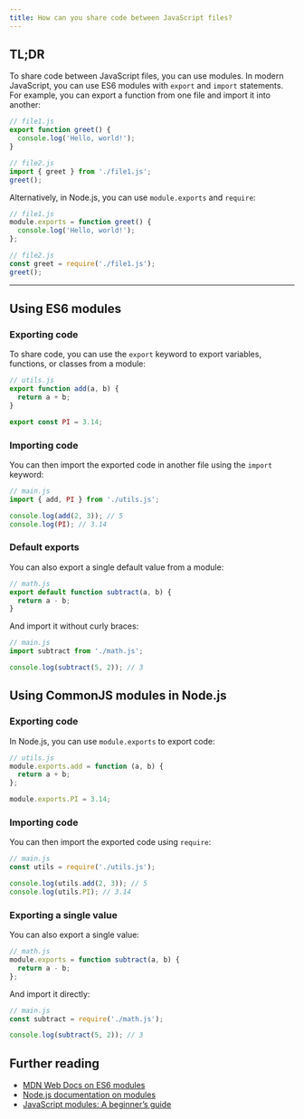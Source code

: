 ```yaml
---
title: How can you share code between JavaScript files?
---
```


## TL;DR

To share code between JavaScript files, you can use modules. In modern JavaScript, you can use ES6 modules with `export` and `import` statements. For example, you can export a function from one file and import it into another:

```javascript
// file1.js
export function greet() {
  console.log('Hello, world!');
}

// file2.js
import { greet } from './file1.js';
greet();
```

Alternatively, in Node.js, you can use `module.exports` and `require`:

```javascript
// file1.js
module.exports = function greet() {
  console.log('Hello, world!');
};

// file2.js
const greet = require('./file1.js');
greet();
```

---

## Using ES6 modules

### Exporting code

To share code, you can use the `export` keyword to export variables, functions, or classes from a module:

```javascript
// utils.js
export function add(a, b) {
  return a + b;
}

export const PI = 3.14;
```

### Importing code

You can then import the exported code in another file using the `import` keyword:

```javascript
// main.js
import { add, PI } from './utils.js';

console.log(add(2, 3)); // 5
console.log(PI); // 3.14
```

### Default exports

You can also export a single default value from a module:

```javascript
// math.js
export default function subtract(a, b) {
  return a - b;
}
```

And import it without curly braces:

```javascript
// main.js
import subtract from './math.js';

console.log(subtract(5, 2)); // 3
```

## Using CommonJS modules in Node.js

### Exporting code

In Node.js, you can use `module.exports` to export code:

```javascript
// utils.js
module.exports.add = function (a, b) {
  return a + b;
};

module.exports.PI = 3.14;
```

### Importing code

You can then import the exported code using `require`:

```javascript
// main.js
const utils = require('./utils.js');

console.log(utils.add(2, 3)); // 5
console.log(utils.PI); // 3.14
```

### Exporting a single value

You can also export a single value:

```javascript
// math.js
module.exports = function subtract(a, b) {
  return a - b;
};
```

And import it directly:

```javascript
// main.js
const subtract = require('./math.js');

console.log(subtract(5, 2)); // 3
```

## Further reading

- [MDN Web Docs on ES6 modules](https://developer.mozilla.org/en-US/docs/Web/JavaScript/Guide/Modules)
- [Node.js documentation on modules](https://nodejs.org/api/modules.html)
- [JavaScript modules: A beginner’s guide](https://www.freecodecamp.org/news/javascript-modules-a-beginner-s-guide-783f7d7a5fcc/)
